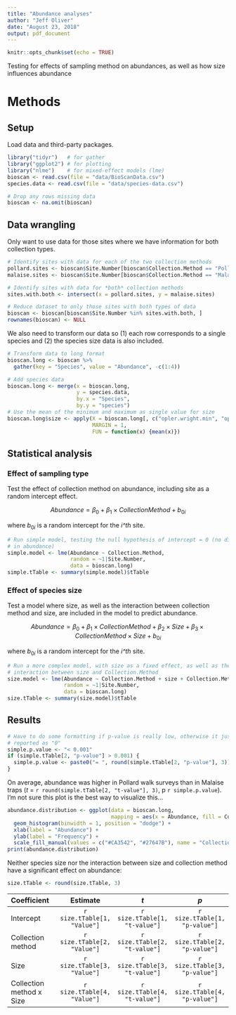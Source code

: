 ```yaml
---
title: "Abundance analyses"
author: "Jeff Oliver"
date: "August 23, 2018"
output: pdf_document
---
```


```r
knitr::opts_chunk$set(echo = TRUE)
```

Testing for effects of sampling method on abundances, as well as how size influences abundance

# Methods
## Setup
Load data and third-party packages.

```r
library("tidyr")   # for gather
library("ggplot2") # for plotting
library("nlme")    # for mixed-effect models (lme)
bioscan <- read.csv(file = "data/BioScanData.csv")
species.data <- read.csv(file = "data/species-data.csv")

# Drop any rows missing data
bioscan <- na.omit(bioscan)
```

## Data wrangling
Only want to use data for those sites where we have information for both collection types.

```r
# Identify sites with data for each of the two collection methods
pollard.sites <- bioscan$Site.Number[bioscan$Collection.Method == "Pollard Walk"]
malaise.sites <- bioscan$Site.Number[bioscan$Collection.Method == "Malaise"]

# Identify sites with data for *both* collection methods
sites.with.both <- intersect(x = pollard.sites, y = malaise.sites)

# Reduce dataset to only those sites with both types of data
bioscan <- bioscan[bioscan$Site.Number %in% sites.with.both, ]
rownames(bioscan) <- NULL
```

We also need to transform our data so (1) each row corresponds to a single species and (2) the species size data is also included.

```r
# Transform data to long format
bioscan.long <- bioscan %>%
  gather(key = "Species", value = "Abundance", -c(1:4))

# Add species data
bioscan.long <- merge(x = bioscan.long, 
                      y = species.data, 
                      by.x = "Species", 
                      by.y = "species")
# Use the mean of the minimum and maximum as single value for size
bioscan.long$size <- apply(X = bioscan.long[, c("opler.wright.min", "opler.wright.max")],
                           MARGIN = 1,
                           FUN = function(x) {mean(x)})
```

## Statistical analysis

### Effect of sampling type
Test the effect of collection method on abundance, including site as a random intercept effect.

$$
Abundance = \beta_0 + \beta_1 \times Collection Method + b_{0i}
$$

where $b_{0i}$ is a random intercept for the _i^th_ site.


```r
# Run simple model, testing the null hypothesis of intercept = 0 (no difference
# in abundance)
simple.model <- lme(Abundance ~ Collection.Method, 
                    random = ~1|Site.Number, 
                    data = bioscan.long)
simple.tTable <- summary(simple.model)$tTable
```

### Effect of species size
Test a model where size, as well as the interaction between collection method and size, are included in the model to predict abundance.

$$
Abundance = \beta_0 + \beta_1 \times Collection Method + \beta_2 \times Size + \beta_3 \times Collection Method \times Size + b_{0i}
$$

where $b_{0i}$ is a random intercept for the _i^th_ site.

```r
# Run a more complex model, with size as a fixed effect, as well as the 
# interaction between size and Collection.Method
size.model <- lme(Abundance ~ Collection.Method + size + Collection.Method*size, 
                  random = ~1|Site.Number, 
                  data = bioscan.long)
size.tTable <- summary(size.model)$tTable
```

## Results
```r
# Have to do some formatting if p-value is really low, otherwise it just gets 
# reported as "0"
simple.p.value <- "< 0.001"
if (simple.tTable[2, "p-value"] > 0.001) {
  simple.p.value <- paste0("= ", round(simple.tTable[2, "p-value"], 3))
}
```

On average, abundance was higher in Pollard walk surveys than in Malaise traps (_t_ = `r round(simple.tTable[2, "t-value"], 3)`, p `r simple.p.value`). I'm not sure this plot is the best way to visualize this...
```r
abundance.distribution <- ggplot(data = bioscan.long, 
                                 mapping = aes(x = Abundance, fill = Collection.Method)) +
  geom_histogram(binwidth = 1, position = "dodge") +
  xlab(label = "Abundance") +
  ylab(label = "Frequency") +
  scale_fill_manual(values = c("#CA3542", "#27647B"), name = "Collection Method")
print(abundance.distribution)
```

Neither species size nor the interaction between size and collection method have a significant effect on abundance:

```r
size.tTable <- round(size.tTable, 3)
```

| Coefficient | Estimate | _t_ | _p_ |
|:------------|:---:|:---:|:---:|
| Intercept   | `r size.tTable[1, "Value"]` | `r size.tTable[1, "t-value"]` | `r size.tTable[1, "p-value"]` |
| Collection method | `r size.tTable[2, "Value"]` | `r size.tTable[2, "t-value"]` | `r size.tTable[2, "p-value"]` |
| Size | `r size.tTable[3, "Value"]` | `r size.tTable[3, "t-value"]` | `r size.tTable[3, "p-value"]` |
| Collection method x Size | `r size.tTable[4, "Value"]` | `r size.tTable[4, "t-value"]` | `r size.tTable[4, "p-value"]` |

